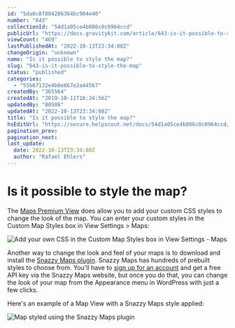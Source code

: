 ```yaml
---
id: "5da0c8f804286364bc904e40"
number: "643"
collectionId: "54d1a05ce4b086c0c0964ccd"
publicUrl: "https://docs.gravitykit.com/article/643-is-it-possible-to-style-the-map"
viewCount: "469"
lastPublishedAt: "2022-10-13T23:34:08Z"
changeOrigin: "unknown"
name: "Is it possible to style the map?"
slug: "643-is-it-possible-to-style-the-map"
status: "published"
categories: 
  - "55b67132e4b0e667e2a44567"
createdBy: "365564"
createdAt: "2019-10-11T18:24:56Z"
updatedBy: "80506"
updatedAt: "2022-10-13T23:34:08Z"
title: "Is it possible to style the map?"
hsEditUrl: "https://secure.helpscout.net/docs/54d1a05ce4b086c0c0964ccd/article/5da0c8f804286364bc904e40"
pagination_prev: 
pagination_next: 
last_update:
  date: 2022-10-13T23:34:08Z
  author: "Rafael Ehlers"
---
```


# Is it possible to style the map?

The [Maps Premium View](https://www.gravitykit.com/extensions/maps/) does allow you to add your custom CSS styles to change the look of the map. You can enter your custom styles in the Custom Map Styles box in View Settings &gt; Maps:

![Add your own CSS in the Custom Map Styles box in View Settings - Maps](https://s3.amazonaws.com/helpscout.net/docs/assets/54c58489e4b051242988532c/images/5da888bb04286364bc908c0a/file-yIiepUweuA.png)

Another way to change the look and feel of your maps is to download and install the [Snazzy Maps plugin](https://snazzymaps.com/plugins/wordpress). Snazzy Maps has hundreds of prebuilt styles to choose from. You'll have to [sign up for an account](https://snazzymaps.com/account/developer) and get a free API key via the Snazzy Maps website, but once you do that, you can change the look of your map from the Appearance menu in WordPress with just a few clicks.

Here's an example of a Map View with a Snazzy Maps style applied:

![Map styled using the Snazzy Maps plugin](https://s3.amazonaws.com/helpscout.net/docs/assets/54c58489e4b051242988532c/images/5da0cb0f04286364bc904e5b/file-2yN64yoCPT.png)